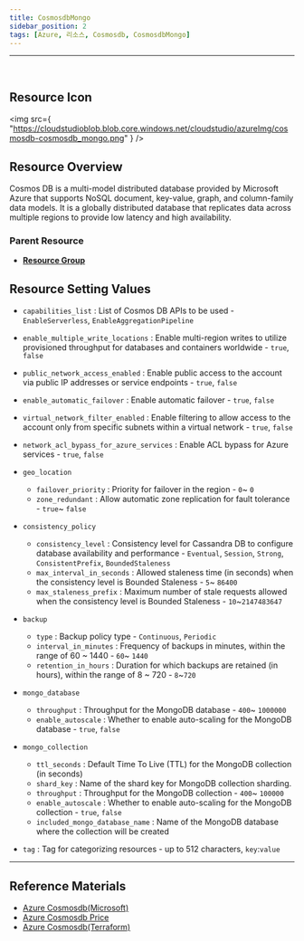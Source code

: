 ```yaml
---
title: CosmosdbMongo
sidebar_position: 2
tags: [Azure, 리소스, Cosmosdb, CosmosdbMongo]
---
```


<hr />
<br />


## Resource Icon

<img
    src={
        "https://cloudstudioblob.blob.core.windows.net/cloudstudio/azureImg/cosmosdb-cosmosdb_mongo.png"
    }
/>

## Resource Overview

Cosmos DB is a multi-model distributed database provided by Microsoft Azure that supports NoSQL document, key-value, graph, and column-family data models. 
It is a globally distributed database that replicates data across multiple regions to provide low latency and high availability.

### Parent Resource

-   [**Resource Group**](https://docs.cstudio.app/docs/resource/azure/Base/ResourceGroup)

## Resource Setting Values

-   `capabilities_list` : List of Cosmos DB APIs to be used - `EnableServerless`, `EnableAggregationPipeline`

-   `enable_multiple_write_locations` : Enable multi-region writes to utilize provisioned throughput for databases and containers worldwide - `true`, `false`

-   `public_network_access_enabled` : Enable public access to the account via public IP addresses or service endpoints - `true`, `false`

-   `enable_automatic_failover` : Enable automatic failover - `true`, `false`

-   `virtual_network_filter_enabled` : Enable filtering to allow access to the account only from specific subnets within a virtual network - `true`, `false`

-   `network_acl_bypass_for_azure_services` : Enable ACL bypass for Azure services - `true`, `false`

-   `geo_location`

    -   `failover_priority` : Priority for failover in the region - `0`~ `0`
    -   `zone_redundant` : Allow automatic zone replication for fault tolerance - `true`~ `false`

-   `consistency_policy`

    -   `consistency_level` : Consistency level for Cassandra DB to configure database availability and performance - `Eventual`, `Session`, `Strong`, `ConsistentPrefix`, `BoundedStaleness`
    -   `max_interval_in_seconds` : Allowed staleness time (in seconds) when the consistency level is Bounded Staleness - `5`~ `86400`
    -   `max_staleness_prefix` : Maximum number of stale requests allowed when the consistency level is Bounded Staleness - `10`~`2147483647`

-   `backup`

    -   `type` : Backup policy type - `Continuous`, `Periodic`
    -   `interval_in_minutes` : Frequency of backups in minutes, within the range of 60 ~ 1440 - `60`~ `1440`
    -   `retention_in_hours` : Duration for which backups are retained (in hours), within the range of 8 ~ 720 - `8`~`720`

-   `mongo_database`

    -   `throughput` : Throughput for the MongoDB database - `400`~ `1000000`
    -   `enable_autoscale` : Whether to enable auto-scaling for the MongoDB database - `true`, `false`

-   `mongo_collection`

    -   `ttl_seconds` : Default Time To Live (TTL) for the MongoDB collection (in seconds)
    -   `shard_key` : Name of the shard key for MongoDB collection sharding.
    -   `throughput` : Throughput for the MongoDB collection - `400`~ `100000`
    -   `enable_autoscale` : Whether to enable auto-scaling for the MongoDB collection - `true`, `false`
    -   `included_mongo_database_name` : Name of the MongoDB database where the collection will be created

-   `tag` : Tag for categorizing resources - up to 512 characters, `key`:`value`

---

## Reference Materials

-   [Azure Cosmosdb(Microsoft)](https://learn.microsoft.com/ko-kr/azure/cosmos-db/introduction)
-   [Azure Cosmosdb Price](https://azure.microsoft.com/en-us/pricing/details/cosmos-db/autoscale-provisioned/)
-   [Azure Cosmosdb(Terraform)](https://registry.terraform.io/providers/hashicorp/azurerm/latest/docs/resources/cosmosdb_account)
